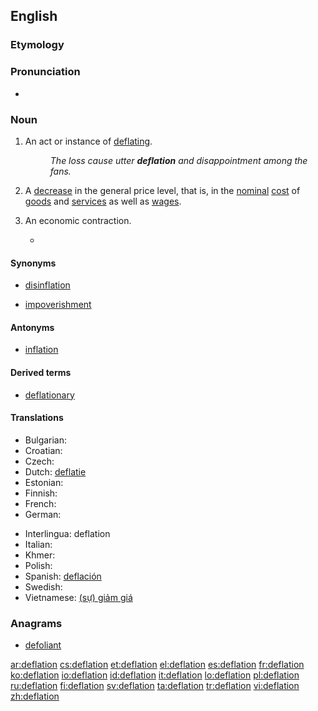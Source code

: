 ==English==
{{wikipedia}}

===Etymology===
{{suffix|deflate|ion}}

===Pronunciation===
* {{rhymes|eɪʃən}}

===Noun===
{{en-noun}}

# An act or instance of [[deflate|deflating]].
#: ''The loss cause utter '''deflation''' and disappointment among the fans.''
# {{economics}} A [[decrease]] in the general price level, that is, in the [[nominal]] [[cost]] of [[goods]] and [[services]] as well as [[wages]].
# {{economics|euphemism}} An economic contraction.
#* {{quote-news|title=Unions Hold Key To British Stability|work=Milwaukee Sentinel|date=October 11|year=1976|passage=It also must be acknowledged that Britain's problems won't be solved by an abrupt '''deflation''' of the economy.}}

====Synonyms====
* {{sense|decrease in price level}} [[disinflation]]
* {{sense|economic contraction}} [[impoverishment]]

====Antonyms====
* [[inflation]]

====Derived terms====
* [[deflationary]]

====Translations====
{{trans-top|instance of deflating}}
{{trans-mid}}
{{trans-bottom}}
{{trans-top|decrease in the general price level}}
* Bulgarian: {{t|bg|дефлация|f}}
* Croatian: {{t+|hr|deflacija}}
* Czech: {{t|cs|deflace|f}}
* Dutch: [[deflatie]]
* Estonian: {{t+|et|deflatsioon}}
* Finnish: {{t+|fi|deflaatio}}
* French: {{t+|fr|déflation|f}}
* German: {{t+|de|Deflation|f}}
{{trans-mid}}
* Interlingua: deflation
* Italian: {{t-|it|deflazione|f}}
* Khmer: {{t|km|អប្បផរណា|tr=ap pak por ro nar|sc=Khmr}}
* Polish: {{t-|pl|deflacja|f}}
* Spanish: [[deflación]] {{f}}
* Swedish: {{t+|sv|deflation}}
* Vietnamese: [[giảm giá|(sự) giảm giá]]
{{trans-bottom}}
{{trans-top|economic contraction}}
{{trans-mid}}
{{trans-bottom}}

===Anagrams===
* [[defoliant#English|defoliant]]

[[ar:deflation]]
[[cs:deflation]]
[[et:deflation]]
[[el:deflation]]
[[es:deflation]]
[[fr:deflation]]
[[ko:deflation]]
[[io:deflation]]
[[id:deflation]]
[[it:deflation]]
[[lo:deflation]]
[[pl:deflation]]
[[ru:deflation]]
[[fi:deflation]]
[[sv:deflation]]
[[ta:deflation]]
[[tr:deflation]]
[[vi:deflation]]
[[zh:deflation]]